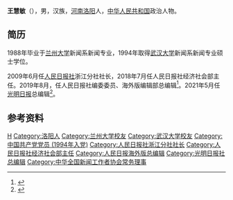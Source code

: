 {{Otheruses|other=名为王慧敏的其他人物|王慧敏}}

'''王慧敏'''（{{bd|1965年|12月||}}），男，汉族，[[河南|河南]][[洛阳|洛阳]]人，[[中华人民共和国|中华人民共和国]]政治人物。

== 简历 ==
1988年毕业于[[兰州大学|兰州大学]]新闻系新闻专业，1994年取得[[武汉大学|武汉大学]]新闻系新闻专业硕士学位。

2009年6月任[[人民日报社|人民日报社]]浙江分社社长，2018年7月任人民日报社经济社会部主任。2019年8月，任人民日报社编委委员、海外版编辑部总编辑<ref>{{cite web |title=王慧敏任人民日报社编委 接替许正中任海外版总编辑 |url=http://district.ce.cn/newarea/sddy/201909/07/t20190907_33106049.shtml |website=中国经济网 |accessdate=2020-09-03 |date=2019-09-07 |archive-date=2021-05-12 |archive-url=https://web.archive.org/web/20210512150227/http://district.ce.cn/newarea/sddy/201909/07/t20190907_33106049.shtml |dead-url=no }}</ref>。2021年5月任[[光明日报|光明日报]]总编辑<ref>{{Cite web|title=王慧敏任光明日报社总编辑(简历)_中国经济网——国家经济门户|url=http://district.ce.cn/newarea/sddy/202105/12/t20210512_36551451.shtml|access-date=2021-05-12|work=district.ce.cn|archive-date=2021-11-04|archive-url=https://web.archive.org/web/20211104183857/http://district.ce.cn/newarea/sddy/202105/12/t20210512_36551451.shtml|dead-url=no}}</ref>。

== 参考资料 ==
{{reflist}}

{{中国人物小作品}}
{{Navboxes 
| title  = 王慧敏在[[中华全国新闻工作者协会|中华全国新闻工作者协会]]的职务
| list1  =
{{中华全国新闻工作者协会第九届理事会}}
}}

{{Authority control}}
{{DEFAULTSORT:Wang王}}
[[Category:王姓|H]]
[[Category:洛阳人|Category:洛阳人]]
[[Category:兰州大学校友|Category:兰州大学校友]]
[[Category:武汉大学校友|Category:武汉大学校友]]
[[Category:中国共产党党员_(1994年入党)|Category:中国共产党党员 (1994年入党)]]
[[Category:人民日报社浙江分社社长|Category:人民日报社浙江分社社长]]
[[Category:人民日报社经济社会部主任|Category:人民日报社经济社会部主任]]
[[Category:人民日报海外版总编辑|Category:人民日报海外版总编辑]]
[[Category:光明日报社总编辑|Category:光明日报社总编辑]]
[[Category:中华全国新闻工作者协会常务理事|Category:中华全国新闻工作者协会常务理事]]